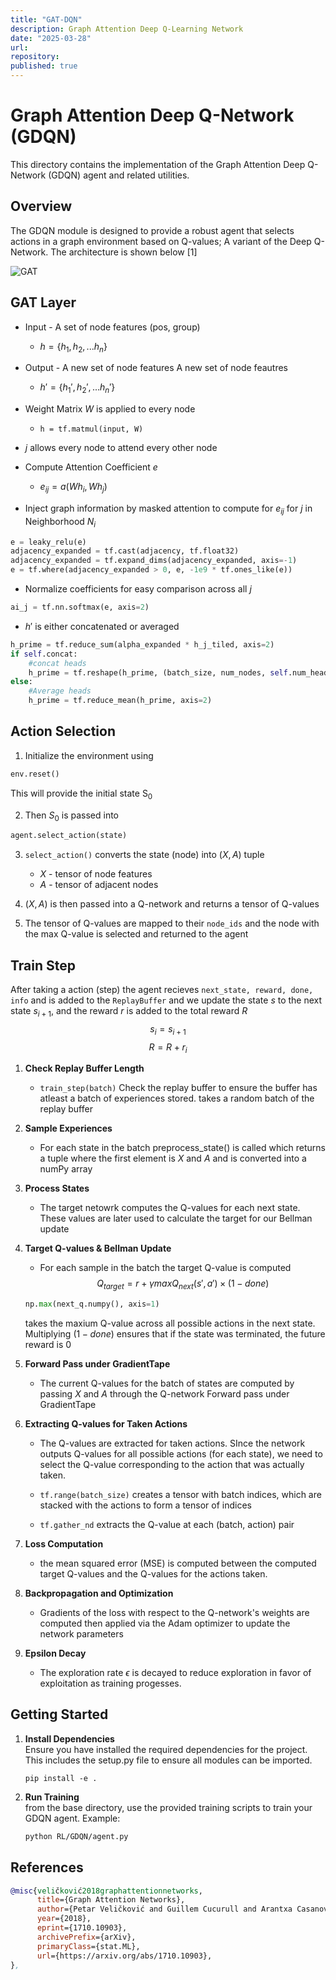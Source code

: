 ```yaml
---
title: "GAT-DQN"
description: Graph Attention Deep Q-Learning Network
date: "2025-03-28"
url: 
repository: 
published: true
---
```

# Graph Attention Deep Q-Network (GDQN)

This directory contains the implementation of the Graph Attention Deep Q-Network (GDQN) agent and related utilities.

## Overview

The GDQN module is designed to provide a robust agent that selects actions in a graph environment based on Q-values; A variant of the Deep Q-Network. The architecture is shown below [1]

![GAT](public/GATArchitecture.png)
## GAT Layer

- Input - A set of node features (pos, group) 
    - $h = \{h_1, h_2, ... h_n\}$
- Output - A new set of node features A new set of node feautres 
    - $h' = \{h_1', h_2', ... h_n'\}$

- Weight Matrix $W$ is applied to every node 
    - ```h = tf.matmul(input, W)```
- $j$ allows every node to attend every other node
- Compute Attention Coefficient $e$ 
    - $e_{ij} = a(Wh_{i}, Wh_{j})$

- Inject graph information by masked attention to compute for $e_{{ij}}$ for $j$ in Neighborhood $N_{{i}}$ 

```python
e = leaky_relu(e)
adjacency_expanded = tf.cast(adjacency, tf.float32)
adjacency_expanded = tf.expand_dims(adjacency_expanded, axis=-1)
e = tf.where(adjacency_expanded > 0, e, -1e9 * tf.ones_like(e))
```

- Normalize coefficients for easy comparison across all $j$

```python
ai_j = tf.nn.softmax(e, axis=2)
```

- $h'$ is either concatenated or averaged 
```python
h_prime = tf.reduce_sum(alpha_expanded * h_j_tiled, axis=2)
if self.concat:
    #concat heads
    h_prime = tf.reshape(h_prime, (batch_size, num_nodes, self.num_heads*self.out_dim))
else:
    #Average heads
    h_prime = tf.reduce_mean(h_prime, axis=2)
```


## Action Selection

1. Initialize the environment using 
```python 
env.reset()
```
This will provide the initial state S<sub>0</sub>

2. Then $S_0$ is passed into 
```python
agent.select_action(state)
```
3. ```select_action()``` converts the state (node) into $(X, A)$ tuple
    - $X$ - tensor of node features
    - $A$ - tensor of adjacent nodes

4. $(X, A)$ is then passed into a Q-network and returns a tensor of Q-values
5. The tensor of Q-values are mapped to their ```node_ids``` and the node with the max Q-value is selected and returned to the agent

## Train Step
 After taking a action (step) the agent recieves 
```next_state, reward, done, info``` and is added to the ```ReplayBuffer``` and we update the state $s$ to the next state $s_{i+1}$, and the reward $r$ is added to the total reward $R$
$$s_i = s_{i+1}$$
$$R = R + r_i$$
1.  **Check Replay Buffer Length**
    - ```train_step(batch)``` Check the replay buffer to ensure the buffer has atleast a batch of experiences stored. takes a random batch of the replay buffer 

2. **Sample Experiences**
    - For each state in the batch preprocess_state() is called which returns a tuple where the first element is $X$ and $A$ and is converted into a numPy array

3. **Process States**
    - The target netowrk computes the Q-values for each next state. These values are later used to calculate the target for our Bellman update

4. **Target Q-values & Bellman Update**
    - For each sample in the batch the target Q-value is computed
    $$Q_{target} = r + {\gamma}maxQ_{next}(s',a') × (1 - done)$$

    ```python 
    np.max(next_q.numpy(), axis=1)
    ```
     takes the maxium Q-value across all possible actions in the next state. Multiplying $(1-done)$ ensures that if the state was terminated, the future reward is $0$

 5. **Forward Pass under GradientTape**
    - The current Q-values for the batch of states are computed by passing $X$ and $A$ through the Q-network  Forward pass under GradientTape

 6. **Extracting Q-values for Taken Actions**
    - The Q-values are extracted for taken actions. SInce the network outputs Q-values for all possible actions (for each state), we need to select the Q-value corresponding to the action that was actually taken.
    - ```tf.range(batch_size)```
    creates a tensor with batch indices, which are stacked with the actions to form a tensor of indices
    
    - ```tf.gather_nd``` extracts the Q-value at each (batch, action) pair

7. **Loss Computation**
    - the mean squared error (MSE) is computed between the computed target Q-values and the Q-values for the actions taken.

8. **Backpropagation and Optimization**
    - Gradients of the loss with respect to the Q-network's weights are computed then applied via the Adam optimizer to update the network parameters

9. **Epsilon Decay**
    - The exploration rate ${\epsilon}$ is decayed to reduce exploration in favor of exploitation as training progesses.




## Getting Started

1. **Install Dependencies**  
   Ensure you have installed the required dependencies for the project. This includes the setup.py file to ensure all modules can be imported. 
   
   ```pip install -e .```
 
2. **Run Training**  
   from the base directory, use the provided training scripts to train your GDQN agent. Example:
   ```bash
   python RL/GDQN/agent.py 
   ```

## References

```bibtex
@misc{veličković2018graphattentionnetworks,
      title={Graph Attention Networks}, 
      author={Petar Veličković and Guillem Cucurull and Arantxa Casanova and Adriana Romero and Pietro Liò and Yoshua Bengio},
      year={2018},
      eprint={1710.10903},
      archivePrefix={arXiv},
      primaryClass={stat.ML},
      url={https://arxiv.org/abs/1710.10903}, 
},
